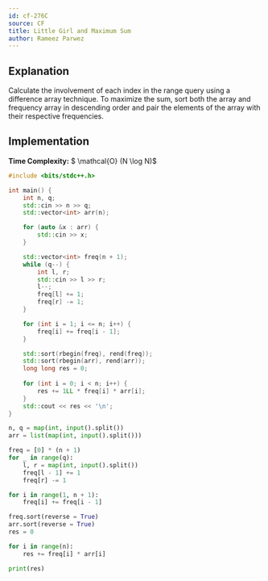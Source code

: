 ```yaml
---
id: cf-276C
source: CF
title: Little Girl and Maximum Sum
author: Rameez Parwez
---
```


## Explanation

Calculate the involvement of each index in the range query using a difference array technique.
To maximize the sum, sort both the array and frequency array in descending order and pair the elements of the array with their respective frequencies.

## Implementation

**Time Complexity:** $ \mathcal{O} (N \log N)$

<LanguageSection>
<CPPSection>

```cpp
#include <bits/stdc++.h>

int main() {
    int n, q;
    std::cin >> n >> q;
    std::vector<int> arr(n);

    for (auto &x : arr) {
        std::cin >> x;
    }

    std::vector<int> freq(n + 1);
    while (q--) {
        int l, r;
        std::cin >> l >> r;
        l--;
        freq[l] += 1;
        freq[r] -= 1;
    }

    for (int i = 1; i <= n; i++) {
        freq[i] += freq[i - 1];
    }

    std::sort(rbegin(freq), rend(freq));
    std::sort(rbegin(arr), rend(arr));
    long long res = 0;
    
    for (int i = 0; i < n; i++) {
        res += 1LL * freq[i] * arr[i];
    }
    std::cout << res << '\n';
}
```

</CPPSection>
<PySection>

```py
n, q = map(int, input().split())
arr = list(map(int, input().split()))

freq = [0] * (n + 1)
for _ in range(q):
    l, r = map(int, input().split())
    freq[l - 1] += 1
    freq[r] -= 1

for i in range(1, n + 1):
    freq[i] += freq[i - 1]

freq.sort(reverse = True)
arr.sort(reverse = True)
res = 0

for i in range(n):
    res += freq[i] * arr[i]

print(res)
```

</PySection>
</LanguageSection>